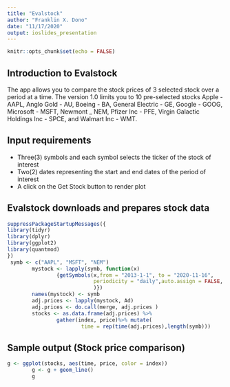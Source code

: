 ```yaml
---
title: "Evalstock"
author: "Franklin X. Dono"
date: "11/17/2020"
output: ioslides_presentation
---
```


```r
knitr::opts_chunk$set(echo = FALSE)
```

## Introduction to Evalstock

The app allows you to compare the stock prices of 3 selected stock over a period at a time. The version 1.0 limits you to 10 pre-selected stocks Apple - AAPL, Anglo Gold - AU, Boeing - BA, General Electric - GE, Google - GOOG, Microsoft - MSFT, Newmont _ NEM, Pfizer Inc - PFE, Virgin Galactic Holdings Inc - SPCE, and Walmart Inc - WMT.

## Input requirements

- Three(3) symbols and each symbol selects the ticker of the stock of interest
- Two(2) dates representing the start and end dates of the period of interest
- A click on the Get Stock button to render plot

## Evalstock downloads and prepares stock data

```r
suppressPackageStartupMessages({
library(tidyr)
library(dplyr)
library(ggplot2)
library(quantmod)
})
 symb <- c("AAPL", "MSFT", "NEM")
        mystock <- lapply(symb, function(x) 
                {getSymbols(x,from = "2013-1-1", to = "2020-11-16",
                            periodicity = "daily",auto.assign = FALSE,
                            )})
        names(mystock) <- symb
        adj.prices <- lapply(mystock, Ad)
        adj.prices <- do.call(merge, adj.prices )
        stocks <- as.data.frame(adj.prices) %>%
                gather(index, price)%>% mutate(
                        time = rep(time(adj.prices),length(symb)))

```

## Sample output (Stock price comparison)

```r
g <- ggplot(stocks, aes(time, price, color = index))
        g <- g + geom_line()
        g
```

